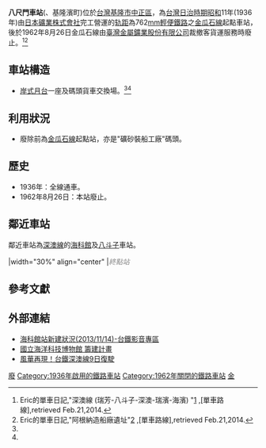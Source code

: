 {{noteTA
|T=zh-hant:八尺門車站; zh-hans:八尺门车站
|G1=Bachimen Station
}}
{{Infobox_Station|
RouteType=Tra|
Title=八尺門車站<br>(基隆濱町)|
|linecolour=#0008BD|
ImageName= |
ImageSize= |
EngTitle={{lang|en|Bachimen Station}}|
Operator=[[日本礦業株式會社|日本礦業株式會社]](1936-1945)<br>[[臺灣金屬鑛業股份有限公司|臺灣金屬鑛業股份有限公司]](1945-1962)|
Line=[[金瓜石線|金瓜石線]]|
Place=[[基隆市|基隆市]][[中正區_(基隆市)|中正區]]長潭-{里}-|
StartDate=1936年|
EndDate=1962年8月26日|
Code=無|
Style=平面車站|
TraOldName=八尺門車站|
TraLevel="礦砂裝船工廠"碼頭（裁撤前）|
TraPlatformS=[[岸式月台|岸式月台]]一座及碼頭貨車交換場|
TraElecCode=|
TraWeb=|
TraStartLocal=八尺門|
TraMile=0|
}}

'''八尺門車站'''({{lang|en|Bachimen Station}}、基隆濱町)位於[[台灣|台灣]][[基隆市|基隆市]][[中正區_(基隆市)|中正區]]，為[[台灣日治時期|台灣日治時期]][[昭和|昭和]]11年(1936年)由[[日本礦業株式會社|日本礦業株式會社]]完工營運的[[轨距|轨距]]為762[[毫米|mm]][[輕便鐵路|輕便鐵路]]之[[金瓜石線|金瓜石線]]起點車站，後於1962年8月26日金瓜石線由[[臺灣金屬鑛業股份有限公司|臺灣金屬鑛業股份有限公司]]裁撤客貨運服務時廢止。<ref name=eric001>Eric的單車日記,"深澳線 (瑞芳-八斗子-深澳-瑞濱-海濱) "[http://bike.ericchen.info/20110421A.htm] {{Wayback|url=http://bike.ericchen.info/20110421A.htm |date=20140226113729 }},[單車路線],retrieved Feb.21,2014.</ref><ref name=eric002>Eric的單車日記,"阿根納造船廠遺址"[http://bike.ericchen.info/20110428.htm#SHIP] {{Wayback|url=http://bike.ericchen.info/20110428.htm#SHIP |date=20140226113951 }},[單車路線],retrieved Feb.21,2014.</ref>

==車站構造==
*[[岸式月台|岸式月台]]一座及碼頭貨車交換場。<ref name=eric001/><ref name=eric002/>

==利用狀況==
*廢除前為[[金瓜石線|金瓜石線]]起點站，亦是"礦砂裝船工廠"碼頭。

==歷史==
*1936年：全線通車。
*1962年8月26日：本站廢止。

==鄰近車站==
鄰近車站為[[深澳線|深澳線]]的[[海科館車站|海科館]]及[[八斗子車站|八斗子]]車站。

{{start rail box|[[臺灣金屬鑛業股份有限公司|臺灣金屬鑛業股份有限公司]]}}
|width="30%" align="center" |<font color="#888888">''終點站''</font>
{{s-line|[[金瓜石線|金瓜石線]]||#0008BD}}
{{s-inop|[[八斗子車站|八斗子車站]]}}
{{end box}}

==參考文獻==
{{reflist}}
 
==外部連結==
*[https://www.youtube.com/watch?v=ZlwKOm98cZs 海科館站新建狀況(2013/11/14)-台鐵影音專區]{{Wayback|url=https://www.youtube.com/watch?v=ZlwKOm98cZs |date=20140523222034 }}
*[http://www.nmmst.gov.tw/chhtml/content/32/1/27 國立海洋科技博物館  籌建計畫]{{Wayback|url=http://www.nmmst.gov.tw/chhtml/content/32/1/27 |date=20120620231050 }}
*[http://www.nownews.com/n/2014/01/08/1082332 風華再現！台鐵深澳線9日復駛]{{Wayback|url=http://www.nownews.com/n/2014/01/08/1082332 |date=20140111120859 }}

{{DEFAULTSORT:Bachimen Station}}
[[Category:基隆市鐵路車站|廢]]
[[Category:1936年啟用的鐵路車站|Category:1936年啟用的鐵路車站]]
[[Category:1962年關閉的鐵路車站|Category:1962年關閉的鐵路車站]]
[[Category:台灣鐵路廢站|金]]